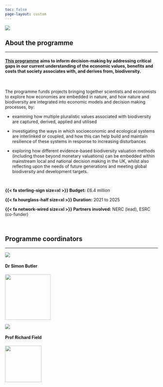 ```yaml
---
toc: false
page-layout: custom
---
```


![](/images/landing_page_crop.png)

::: {.grid}

::: {.g-col-8 .g-start-3}

# About the programme{#about}

<hr />

#### [This programme](https://www.ukri.org/what-we-do/our-main-funds-and-areas-of-support/browse-our-areas-of-investment-and-support/economics-of-biodiversity/) aims to inform decision-making by addressing critical gaps in our current understanding of the **economic values, benefits and costs** that society associates with, and derives from, **biodiversity**.

<br />

The programme funds projects bringing together scientists and economists to explore how economies are embedded in nature, and how nature and biodiversity are integrated into economic models and decision making processes, by:

* examining how multiple pluralistic values associated with biodiversity are captured, derived, applied and utilised

* investigating the ways in which socioeconomic and ecological systems are interlinked or coupled, and how this can help build and maintain resilience of these systems in response to increasing disturbances

* exploring how different evidence-based biodiversity valuation methods (including those beyond monetary valuations) can be embedded within mainstream local and national decision making in the UK, whilst also reflecting upon the needs of future generations and meeting global biodiversity and development targets.

<br />

:::

::: {.g-col-2 .g-start-3 .text-center}
**{{< fa sterling-sign size=xl >}}  Budget:** £6.4 million
:::

::: {.g-col-2 .g-start-5 .text-center}
**{{< fa hourglass-half size=xl >}}  Duration:** 2021 to 2025
:::

::: {.g-col-4 .g-start-7 .text-center}
**{{< fa network-wired size=xl >}}  Partners involved:** NERC (lead), ESRC (co-funder)
:::

<br />

::: {.g-col-8 .g-start-3}

# Programme coordinators{#coord}

<hr />

:::

::: {.g-col-1 .g-start-3}

```{=html}
<img src="https://valuing-soundscapes.github.io/images/sjb.png" class="profile-shape-circle profile-image-small" >
```

:::

::: {.g-col-2 .g-start-4 .text-center}

#### Dr Simon Butler

![](images/institute_logos/UEA_dark_crop.png){width=150 fig-align="center"}

:::

::: {.g-col-1 .g-start-7}

```{=html}
<img src="/images/richardfield_sq.png" class="profile-shape-circle profile-image-small" >
```
::: 

::: {.g-col-2 .g-start-8 .text-center}

#### Prof Richard Field

![](images/institute_logos/UoN_dark_crop.png){width=120 fig-align="center"}

:::

:::

<br />
<br />
